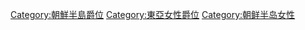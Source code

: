 [[Category:朝鮮半島爵位|Category:朝鮮半島爵位]]
[[Category:東亞女性爵位|Category:東亞女性爵位]]
[[Category:朝鲜半岛女性|Category:朝鲜半岛女性]]